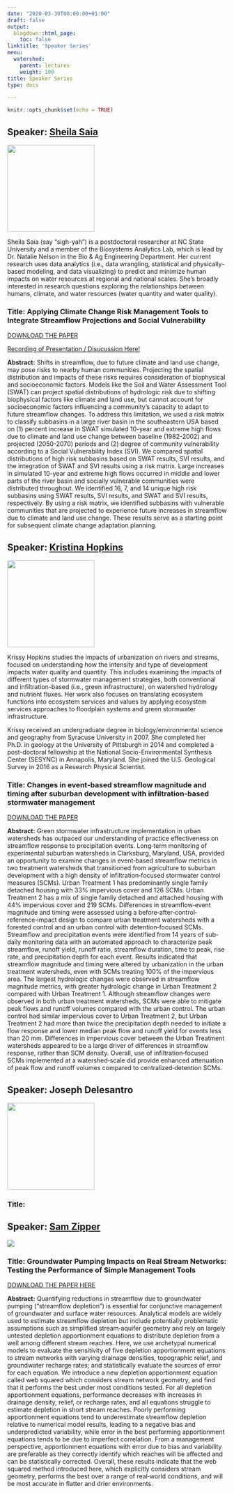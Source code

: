 ```yaml
---
date: "2020-03-30T00:00:00+01:00"
draft: false
output:
  blogdown::html_page:
    toc: false
linktitle: 'Speaker Series'
menu:
  watershed:
    parent: lectures
    weight: 100
title: Speaker Series
type: docs

---
```


```r
knitr::opts_chunk$set(echo = TRUE)
```


## Speaker: [Sheila Saia](https://sheilasaia.rbind.io/#about)

![](sheila.jpg){width='200px'}

Sheila Saia (say "sigh-yah") is a postdoctoral researcher at NC State University and a member of the Biosystems Analytics Lab, which is lead by Dr. Natalie Nelson in the Bio & Ag Engineering Department. Her  current research uses data analytics (i.e., data wrangling, statistical and physically-based modeling, and data visualizing) to predict and minimize human impacts on water resources at regional and national scales. She's broadly interested in research questions exploring the relationships between humans, climate, and water resources (water quantity and water quality).

### Title: Applying Climate Change Risk Management Tools to Integrate Streamflow Projections and Social Vulnerability

[DOWNLOAD THE PAPER](https://drive.google.com/open?id=1g9-8fu0JyzVtWQ4J0fL6ipiZ7kr_3FyV)

[Recording of Presentation / Disucussion Here!](https://unc.zoom.us/rec/play/ucF5c-6g-Do3TNOVuQSDAvZ_W9S6Lais0HRP8voOmBmxBnADNQf1YbcXN7eMl-1zMKw7hQ0ShGQigBfc?continueMode=true)

**Abstract:** Shifts in streamflow, due to future climate and land use change, may pose risks to nearby human communities. Projecting the spatial distribution and impacts of these risks requires consideration of biophysical and socioeconomic factors. Models like the Soil and Water Assessment Tool (SWAT) can project spatial distributions of hydrologic risk due to shifting biophysical factors like climate and land use, but cannot account for socioeconomic factors influencing a community’s capacity to adapt to future streamflow changes. To address this limitation, we used a risk matrix to classify subbasins in a large river basin in the southeastern USA based on (1) percent increase in SWAT simulated 10-year and extreme high flows due to climate and land use change between baseline (1982-2002) and projected (2050-2070) periods and (2) degree of community vulnerability according to a Social Vulnerability Index (SVI). We compared spatial distributions of high risk subbasins based on SWAT results, SVI results, and the integration of SWAT and SVI results using a risk matrix. Large increases in simulated 10-year and extreme high flows occurred in middle and lower parts of the river basin and socially vulnerable communities were distributed throughout. We identified 16, 7, and 14 unique high risk subbasins using SWAT results, SVI results, and SWAT and SVI results, respectively. By using a risk matrix, we identified subbasins with vulnerable communities that are projected to experience future increases in streamflow due to climate and land use change. These results serve as a starting point for subsequent climate change adaptation planning.


## Speaker: [Kristina Hopkins](https://www.usgs.gov/staff-profiles/kristina-hopkins?qt-staff_profile_science_products=0#qt-staff_profile_science_products)

![](KrissyHopkins.jpg){width='200px'}

Krissy Hopkins studies the impacts of urbanization on rivers and streams, focused on understanding how the intensity and type of development impacts water quality and quantity. This includes examining the impacts of different types of stormwater management strategies, both conventional and infiltration-based (i.e., green infrastructure), on watershed hydrology and nutrient fluxes. Her work also focuses on translating ecosystem functions into ecosystem services and values by applying ecosystem services approaches to floodplain systems and green stormwater infrastructure.

Krissy received an undergraduate degree in biology/environmental science and geography from Syracuse University in 2007. She completed her Ph.D. in geology at the University of Pittsburgh in 2014 and completed a post-doctoral fellowship at the National Socio-Environmental Synthesis Center (SESYNC) in Annapolis, Maryland. She joined the U.S. Geological Survey in 2016 as a Research Physical Scientist.

### Title: Changes in event‐based streamflow magnitude and timing after suburban development with infiltration‐based stormwater management

[DOWNLOAD THE PAPER](https://drive.google.com/file/d/1-ucRL8l2pGk3u7Px0E3W6_3rmuRULb8e/view?usp=sharing)

**Abstract:** Green stormwater infrastructure implementation in urban watersheds has outpaced our understanding of practice effectiveness on streamflow response to precipitation events. Long‐term monitoring of experimental suburban watersheds in Clarksburg, Maryland, USA, provided an opportunity to examine changes in event‐based streamflow metrics in two treatment watersheds that transitioned from agriculture to suburban development with a high density of infiltration‐focused stormwater control measures (SCMs). Urban Treatment 1 has predominantly single family detached housing with 33% impervious cover and 126 SCMs. Urban Treatment 2 has a mix of single family detached and attached housing with 44% impervious cover and 219 SCMs. Differences in streamflow‐event magnitude and timing were assessed using a before‐after‐control‐reference‐impact design to compare urban treatment watersheds with a forested control and an urban control with detention‐focused SCMs. Streamflow and precipitation events were identified from 14 years of sub‐daily monitoring data with an automated approach to characterize peak streamflow, runoff yield, runoff ratio, streamflow duration, time to peak, rise rate, and precipitation depth for each event. Results indicated that streamflow magnitude and timing were altered by urbanization in the urban treatment watersheds, even with SCMs treating 100% of the impervious area. The largest hydrologic changes were observed in streamflow magnitude metrics, with greater hydrologic change in Urban Treatment 2 compared with Urban Treatment 1. Although streamflow changes were observed in both urban treatment watersheds, SCMs were able to mitigate peak flows and runoff volumes compared with the urban control. The urban control had similar impervious cover to Urban Treatment 2, but Urban Treatment 2 had more than twice the precipitation depth needed to initiate a flow response and lower median peak flow and runoff yield for events less than 20 mm. Differences in impervious cover between the Urban Treatment watersheds appeared to be a large driver of differences in streamflow response, rather than SCM density. Overall, use of infiltration‐focused SCMs implemented at a watershed‐scale did provide enhanced attenuation of peak flow and runoff volumes compared to centralized‐detention SCMs.

## Speaker: Joseph Delesantro

![](Joseph_Delesantro.png){width='200px'}

### Title:


## Speaker: [Sam Zipper](https://www.samzipper.com/)

![](SamZipper.png)

### Title: Groundwater Pumping Impacts on Real Stream Networks: Testing the Performance of Simple Management Tools

[DOWNLOAD THE PAPER HERE](https://agupubs.onlinelibrary.wiley.com/doi/epdf/10.1029/2018WR022707)

**Abstract:** Quantifying reductions in streamflow due to groundwater pumping (“streamflow depletion”) is essential for conjunctive management of groundwater and surface water resources. Analytical models are widely used to estimate streamflow depletion but include potentially problematic assumptions such as simplified stream‐aquifer geometry and rely on largely untested depletion apportionment equations to distribute depletion from a well among different stream reaches. Here, we use archetypal numerical models to evaluate the sensitivity of five depletion apportionment equations to stream networks with varying drainage densities, topographic relief, and groundwater recharge rates; and statistically evaluate the sources of error for each equation. We introduce a new depletion apportionment equation called web squared which considers stream network geometry, and find that it performs the best under most conditions tested. For all depletion apportionment equations, performance decreases with increases in drainage density, relief, or recharge rates, and all equations struggle to estimate depletion in short stream reaches. Poorly performing apportionment equations tend to underestimate streamflow depletion relative to numerical model results, leading to a negative bias and underpredicted variability, while error in the best performing apportionment equations tends to be due to imperfect correlation. From a management perspective, apportionment equations with error due to bias and variability are preferable as they correctly identify which reaches will be affected and can be statistically corrected. Overall, these results indicate that the web squared method introduced here, which explicitly considers stream geometry, performs the best over a range of real‐world conditions, and will be most accurate in flatter and drier environments.